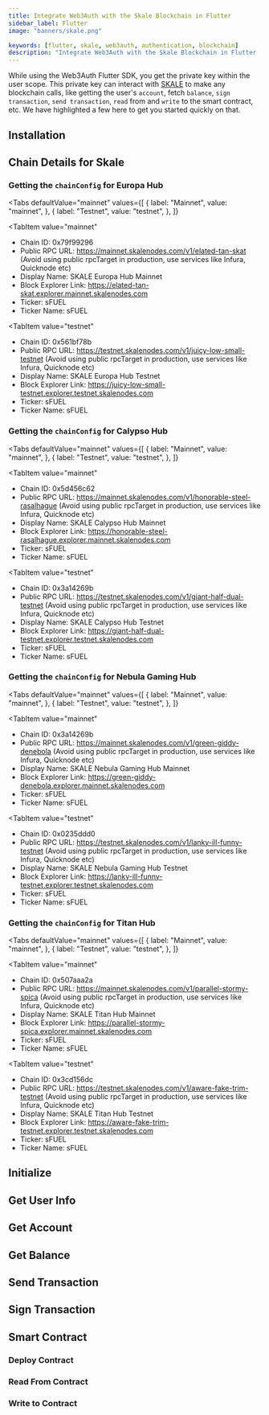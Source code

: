 ```yaml
---
title: Integrate Web3Auth with the Skale Blockchain in Flutter
sidebar_label: Flutter
image: "banners/skale.png"

keywords: [flutter, skale, web3auth, authentication, blockchain]
description: "Integrate Web3Auth with the Skale Blockchain in Flutter | Documentation - Web3Auth"
---
```



<SEO
  title="Integrate Web3Auth with the Skale Blockchain in Flutter"
  description="Integrate Web3Auth with the Skale Blockchain in Flutter | Documentation - Web3Auth"
  image="https://web3auth.io/docs/banners/skale.png"
  slug="/connect-blockchain/evm/skale/flutter"
/>

While using the Web3Auth Flutter SDK, you get the private key within the user scope. This private
key can interact with [SKALE](https://skale.space/) to make any blockchain calls, like getting the
user's `account`, fetch `balance`, `sign transaction`, `send transaction`, `read` from and `write`
to the smart contract, etc. We have highlighted a few here to get you started quickly on that.

## Installation

<InstallationSnippet />

## Chain Details for Skale

### Getting the `chainConfig` for Europa Hub

<Tabs
 defaultValue="mainnet"
  values={[
    { label: "Mainnet", value: "mainnet", },
    { label: "Testnet", value: "testnet", },
  ]}
>
<TabItem
  value="mainnet"
>

- Chain ID: 0x79f99296
- Public RPC URL: https://mainnet.skalenodes.com/v1/elated-tan-skat (Avoid using public rpcTarget in
  production, use services like Infura, Quicknode etc)
- Display Name: SKALE Europa Hub Mainnet
- Block Explorer Link: https://elated-tan-skat.explorer.mainnet.skalenodes.com
- Ticker: sFUEL
- Ticker Name: sFUEL

</TabItem>

<TabItem
  value="testnet"
>

- Chain ID: 0x561bf78b
- Public RPC URL: https://testnet.skalenodes.com/v1/juicy-low-small-testnet (Avoid using public
  rpcTarget in production, use services like Infura, Quicknode etc)
- Display Name: SKALE Europa Hub Testnet
- Block Explorer Link: https://juicy-low-small-testnet.explorer.testnet.skalenodes.com
- Ticker: sFUEL
- Ticker Name: sFUEL

</TabItem>
</Tabs>

### Getting the `chainConfig` for Calypso Hub

<Tabs
 defaultValue="mainnet"
  values={[
    { label: "Mainnet", value: "mainnet", },
    { label: "Testnet", value: "testnet", },
  ]}
>
<TabItem
  value="mainnet"
>

- Chain ID: 0x5d456c62
- Public RPC URL: https://mainnet.skalenodes.com/v1/honorable-steel-rasalhague (Avoid using public
  rpcTarget in production, use services like Infura, Quicknode etc)
- Display Name: SKALE Calypso Hub Mainnet
- Block Explorer Link: https://honorable-steel-rasalhague.explorer.mainnet.skalenodes.com
- Ticker: sFUEL
- Ticker Name: sFUEL

</TabItem>

<TabItem
  value="testnet"
>

- Chain ID: 0x3a14269b
- Public RPC URL: https://testnet.skalenodes.com/v1/giant-half-dual-testnet (Avoid using public
  rpcTarget in production, use services like Infura, Quicknode etc)
- Display Name: SKALE Calypso Hub Testnet
- Block Explorer Link: https://giant-half-dual-testnet.explorer.testnet.skalenodes.com
- Ticker: sFUEL
- Ticker Name: sFUEL

</TabItem>
</Tabs>

### Getting the `chainConfig` for Nebula Gaming Hub

<Tabs
 defaultValue="mainnet"
  values={[
    { label: "Mainnet", value: "mainnet", },
    { label: "Testnet", value: "testnet", },
  ]}
>
<TabItem
  value="mainnet"
>

- Chain ID: 0x3a14269b
- Public RPC URL: https://mainnet.skalenodes.com/v1/green-giddy-denebola (Avoid using public
  rpcTarget in production, use services like Infura, Quicknode etc)
- Display Name: SKALE Nebula Gaming Hub Mainnet
- Block Explorer Link: https://green-giddy-denebola.explorer.mainnet.skalenodes.com
- Ticker: sFUEL
- Ticker Name: sFUEL

</TabItem>

<TabItem
  value="testnet"
>

- Chain ID: 0x0235ddd0
- Public RPC URL: https://testnet.skalenodes.com/v1/lanky-ill-funny-testnet (Avoid using public
  rpcTarget in production, use services like Infura, Quicknode etc)
- Display Name: SKALE Nebula Gaming Hub Testnet
- Block Explorer Link: https://lanky-ill-funny-testnet.explorer.testnet.skalenodes.com
- Ticker: sFUEL
- Ticker Name: sFUEL

</TabItem>
</Tabs>

### Getting the `chainConfig` for Titan Hub

<Tabs
 defaultValue="mainnet"
  values={[
    { label: "Mainnet", value: "mainnet", },
    { label: "Testnet", value: "testnet", },
  ]}
>
<TabItem
  value="mainnet"
>

- Chain ID: 0x507aaa2a
- Public RPC URL: https://mainnet.skalenodes.com/v1/parallel-stormy-spica (Avoid using public
  rpcTarget in production, use services like Infura, Quicknode etc)
- Display Name: SKALE Titan Hub Mainnet
- Block Explorer Link: https://parallel-stormy-spica.explorer.mainnet.skalenodes.com
- Ticker: sFUEL
- Ticker Name: sFUEL

</TabItem>

<TabItem
  value="testnet"
>

- Chain ID: 0x3cd156dc
- Public RPC URL: https://testnet.skalenodes.com/v1/aware-fake-trim-testnet (Avoid using public
  rpcTarget in production, use services like Infura, Quicknode etc)
- Display Name: SKALE Titan Hub Testnet
- Block Explorer Link: https://aware-fake-trim-testnet.explorer.testnet.skalenodes.com
- Ticker: sFUEL
- Ticker Name: sFUEL

</TabItem>
</Tabs>

## Initialize

<InitialisationSnippet />

## Get User Info

<UserInfoSnippet />

## Get Account

<GetAccountSnippet />

## Get Balance

<GetBalanceSnippet />

## Send Transaction

<SendTransactionSnippet />

## Sign Transaction

<SignTransactionSnippet />

## Smart Contract

<TestContractSnippet />

### Deploy Contract

<DeployContractSnippet />

### Read From Contract

<ReadContractSnippet />

### Write to Contract

<WriteContractSnippet />
